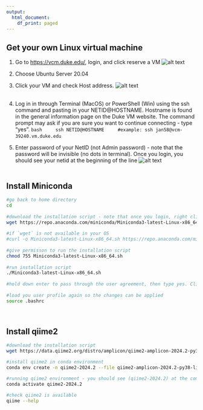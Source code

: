 ```yaml
---
output:
  html_document:
    df_print: paged
---
```

## Get your own Linux virtual machine
1. Go to [https://vcm.duke.edu/](https://vcm.duke.edu/), login, and click reserve a VM
![alt text](./snapshots/DukeVM.png)
1. Choose Ubuntu Server 20.04
1. Click your VM and check Host address.
![alt text](./snapshots/VMhost.png)
\
\ 

1. Log in in through Terminal (MacOS) or PowerShell (Win) using the ssh command and pasting in your NETID@HOSTNAME. Hostname is found in the general information page on the Duke VM website. The command prompt may ask if you are sure you want to continue connecting - type "yes". 
    ```bash
    ssh NETID@HOSTNAME
    #example: ssh jan58@vcm-39240.vm.duke.edu
    ```
\ 
1. Enter password of your NetID (not Admin password) - note that the password will be invisible (no dots in terminal). Once you login, you should see your netid at the beginning of the line
![alt text](./snapshots/TerminalLogin.png)
\
\ 

## Install Miniconda

```bash
#go back to home directory
cd
    
#download the installation script - note that once you login, right clicking (not control+v) will paste text into the terminal
wget https://repo.anaconda.com/miniconda/Miniconda3-latest-Linux-x86_64.sh
    
#if `wget` is not available in your OS
#curl -o Miniconda3-latest-Linux-x86_64.sh https://repo.anaconda.com/miniconda/Miniconda3-latest-Linux-x86_64.sh
    
#give permisson to run the installation script
chmod 755 Miniconda3-latest-Linux-x86_64.sh
    
#run installation script
./Miniconda3-latest-Linux-x86_64.sh
    
#hold down enter to pass through the user agreement, then type yes. Click enter to confirm installation path. Type yes when it asks if you wish to update your shell profile...
    
#load you user profile again so the changes can be applied
source .bashrc
```
\ 

## Install qiime2
```bash
#download the installation script
wget https://data.qiime2.org/distro/amplicon/qiime2-amplicon-2024.2-py38-linux-conda.yml

#install qiime2 in conda environment
conda env create -n qiime2-2024.2 --file qiime2-amplicon-2024.2-py38-linux-conda.yml #take ~5 minutes

#running qiime2 environment - you should see (qiime2-2024.2) at the command line prompt now
conda activate qiime2-2024.2

#check qiime2 is available
qiime --help
```
